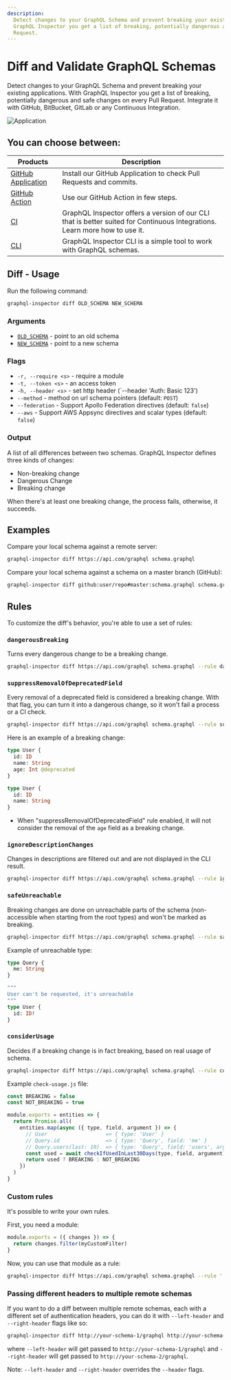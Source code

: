 ```yaml
---
description:
  Detect changes to your GraphQL Schema and prevent breaking your existing applications. With
  GraphQL Inspector you get a list of breaking, potentially dangerous and safe changes on every Pull
  Request.
---
```



# Diff and Validate GraphQL Schemas

Detect changes to your GraphQL Schema and prevent breaking your existing applications. With GraphQL
Inspector you get a list of breaking, potentially dangerous and safe changes on every Pull Request.
Integrate it with GitHub, BitBucket, GitLab or any Continuous Integration.

![Application](/assets/img/github/app-action.jpg)

## You can choose between:

| Products                                 | Description                                                                                                                |
| ---------------------------------------- | -------------------------------------------------------------------------------------------------------------------------- |
| [GitHub Application](../products/github) | Install our GitHub Application to check Pull Requests and commits.                                                         |
| [GitHub Action](../products/action)      | Use our GitHub Action in few steps.                                                                                        |
| [CI](../products/ci)                     | GraphQL Inspector offers a version of our CLI that is better suited for Continuous Integrations. Learn more how to use it. |
| [CLI](../installation#cli)                   | GraphQL Inspector CLI is a simple tool to work with GraphQL schemas.                                                       |

## Diff - Usage

Run the following command:

```sh
graphql-inspector diff OLD_SCHEMA NEW_SCHEMA
```

### Arguments

- [`OLD_SCHEMA`](../api/schema) - point to an old schema
- [`NEW_SCHEMA`](../api/schema) - point to a new schema

### Flags

- `-r, --require <s>` - require a module
- `-t, --token <s>` - an access token
- `-h, --header <s>` - set http header (`--header 'Auth: Basic 123')
- `--method` - method on url schema pointers (default: `POST`)
- `--federation` - Support Apollo Federation directives (default: `false`)
- `--aws` - Support AWS Appsync directives and scalar types (default: `false`)

### Output

A list of all differences between two schemas. GraphQL Inspector defines three kinds of changes:

- Non-breaking change
- Dangerous Change
- Breaking change

When there's at least one breaking change, the process fails, otherwise, it succeeds.

## Examples

Compare your local schema against a remote server:

```sh
graphql-inspector diff https://api.com/graphql schema.graphql
```

Compare your local schema against a schema on a master branch (GitHub):

```sh
graphql-inspector diff github:user/repo#master:schema.graphql schema.graphql
```

## Rules

To customize the diff's behavior, you're able to use a set of rules:

### `dangerousBreaking`

Turns every dangerous change to be a breaking change.

```sh /--rule dangerousBreaking/
graphql-inspector diff https://api.com/graphql schema.graphql --rule dangerousBreaking
```

### `suppressRemovalOfDeprecatedField`

Every removal of a deprecated field is considered a breaking change. With that flag, you can turn it
into a dangerous change, so it won't fail a process or a CI check.

```sh /--rule suppressRemovalOfDeprecatedField/
graphql-inspector diff https://api.com/graphql schema.graphql --rule suppressRemovalOfDeprecatedField
```

Here is an example of a breaking change:

```graphql filename="OLD_SCHEMA"
type User {
  id: ID
  name: String
  age: Int @deprecated
}
```

```graphql filename="NEW_SCHEMA"
type User {
  id: ID
  name: String
}
```

- When "suppressRemovalOfDeprecatedField" rule enabled, it will not consider the removal of the
  `age` field as a breaking change.

### `ignoreDescriptionChanges`

Changes in descriptions are filtered out and are not displayed in the CLI result.

```sh /--rule ignoreDescriptionChanges/
graphql-inspector diff https://api.com/graphql schema.graphql --rule ignoreDescriptionChanges
```

### `safeUnreachable`

Breaking changes are done on unreachable parts of the schema (non-accessible when starting from the
root types) and won't be marked as breaking.

```sh /--rule safeUnreachable/
graphql-inspector diff https://api.com/graphql schema.graphql --rule safeUnreachable
```

Example of unreachable type:

```graphql
type Query {
  me: String
}

"""
User can't be requested, it's unreachable
"""
type User {
  id: ID!
}
```

### `considerUsage`

Decides if a breaking change is in fact breaking, based on real usage of schema.

```sh /--rule considerUsage --onUsage check-usage.js/
graphql-inspector diff https://api.com/graphql schema.graphql --rule considerUsage --onUsage check-usage.js
```

Example `check-usage.js` file:

```js filename="check-usage.js"
const BREAKING = false
const NOT_BREAKING = true

module.exports = entities => {
  return Promise.all(
    entities.map(async ({ type, field, argument }) => {
      // User                   => { type: 'User' }
      // Query.id               => { type: 'Query', field: 'me' }
      // Query.users(last: 10)  => { type: 'Query', field: 'users', argument: 'last' }
      const used = await checkIfUsedInLast30Days(type, field, argument)
      return used ? BREAKING : NOT_BREAKING
    })
  )
}
```

### Custom rules

It's possible to write your own rules.

First, you need a module:

```js filename="custom-rule.js"
module.exports = ({ changes }) => {
  return changes.filter(myCustomFilter)
}
```

Now, you can use that module as a rule:

```sh
graphql-inspector diff https://api.com/graphql schema.graphql --rule './custom-rule.js'
```

### Passing different headers to multiple remote schemas

If you want to do a diff between multiple remote schemas, each with a different set of
authentication headers, you can do it with `--left-header` and `--right-header` flags like so:

```sh
graphql-inspector diff http://your-schema-1/graphql http://your-schema-2/graphql --left-header 'Auth: Basic 123' --right-header 'Auth: Basic 345'
```

where `--left-header` will get passed to `http://your-schema-1/graphql` and `--right-header` will
get passed to `http://your-schema-2/graphql`.

<Callout>Note: `--left-header` and `--right-header` overrides the `--header` flags.</Callout>
